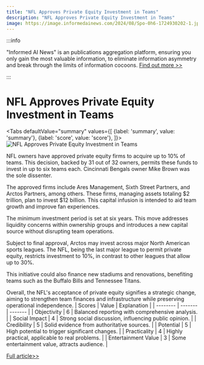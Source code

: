 ```yaml
---
title: "NFL Approves Private Equity Investment in Teams"
description: "NFL Approves Private Equity Investment in Teams"
image: https://image.informedainews.com/2024/08/Spo-0h6-1724930202-1.jpg
---
```



:::info

"Informed AI News" is an publications aggregation platform, ensuring you only gain the most valuable information, to eliminate information asymmetry and break through the limits of information cocoons.  [Find out more >>](/)

:::

# NFL Approves Private Equity Investment in Teams


<Tabs
	defaultValue="summary"
	values={[
	{label: 'summary', value: 'summary'},
	{label: 'score', value: 'score'},
]}>
<TabItem value="summary">
<img
  src="https://image.informedainews.com/2024/08/Spo-0h6-1724930202-1.jpg"
  alt="NFL Approves Private Equity Investment in Teams"
/>



NFL owners have approved private equity firms to acquire up to 10% of teams. This decision, backed by 31 out of 32 owners, permits these funds to invest in up to six teams each. Cincinnati Bengals owner Mike Brown was the sole dissenter.

The approved firms include Ares Management, Sixth Street Partners, and Arctos Partners, among others. These firms, managing assets totaling $2 trillion, plan to invest $12 billion. This capital infusion is intended to aid team growth and improve fan experiences.

The minimum investment period is set at six years. This move addresses liquidity concerns within ownership groups and introduces a new capital source without disrupting team operations.

Subject to final approval, Arctos may invest across major North American sports leagues. The NFL, being the last major league to permit private equity, restricts investment to 10%, in contrast to other leagues that allow up to 30%.

This initiative could also finance new stadiums and renovations, benefiting teams such as the Buffalo Bills and Tennessee Titans.

Overall, the NFL's acceptance of private equity signifies a strategic change, aiming to strengthen team finances and infrastructure while preserving operational independence.
</TabItem>
<TabItem value="score">
	| Scores     | Value   | Explanation |
	| -------- | ------- | ------- |
	| Objectivity  | 6    | Balanced reporting with comprehensive analysis.    |
	| Social Impact | 4     | Strong social discussion, influencing public opinion.    |
	| Credibility    | 5    | Solid evidence from authoritative sources.    |
	| Potential    | 5    | High potential to trigger significant changes.    |
	| Practicality    | 4    | Highly practical, applicable to real problems.    |
	| Entertainment Value    | 3    | Some entertainment value, attracts audience.    |
</TabItem>
</Tabs>

[Full article>>](https://www.cnbc.com/2024/08/27/nfl-private-equity-ownership-vote.html)
